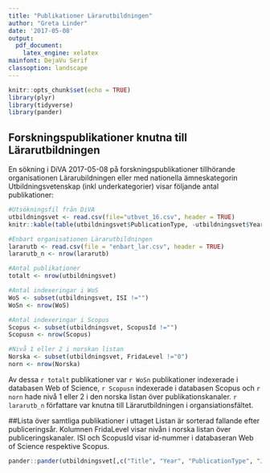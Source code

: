 ```yaml
---
title: "Publikationer Lärarutbildningen"
author: "Greta Linder"
date: '2017-05-08'
output: 
  pdf_document:
    latex_engine: xelatex
mainfont: DejaVu Serif
classoption: landscape
---
```


```r
knitr::opts_chunk$set(echo = TRUE)
library(plyr)
library(tidyverse)
library(pander)
```

## Forskningspublikationer knutna till Lärarutbildningen

En sökning i DiVA 2017-05-08 på forskningspublikationer tillhörande organisationen Lärarubildningen eller med nationella ämneskategorin Utbildningsvetenskap (inkl underkategorier) visar följande antal publikationer:

```r

#Utsökningsfil från DiVA
utbildningsvet <- read.csv(file="utbvet_16.csv", header = TRUE)
knitr::kable(table(utbildningsvet$PublicationType, -utbildningsvet$Year))
```
```r
#Enbart organisationen Lärarutbildningen
lararutb <- read.csv(file = "enbart_lar.csv", header = TRUE)
lararutb_n <- nrow(lararutb)

#Antal publikationer
totalt <- nrow(utbildningsvet)
```

```r
#Antal indexeringar i WoS
WoS <- subset(utbildningsvet, ISI !="")
WoSn <- nrow(WoS)

#Antal indexeringar i Scopus
Scopus <- subset(utbildningsvet, ScopusId !="")
Scopusn <- nrow(Scopus)

#Nivå 1 eller 2 i norskan listan
Norska <- subset(utbildningsvet, FridaLevel !="0")
norn <- nrow(Norska)
```

Av dessa `r totalt` publikationer var `r WoSn` publikationer indexerade i databasen Web of Science, `r Scopusn` indexerade i databasen Scopus och `r norn` hade nivå 1 eller 2 i den norska listan över publikationskanaler. `r lararutb_n` författare var knutna till Lärarutbildningen i organsiationsfältet.

\pagebreak

##Lista över samtliga publikationer i uttaget
Listan är sorterad fallande efter publiceringsår. Kolumnen FridaLevel visar nivån i norska listan över publiceringskanaler. ISI och ScopusId visar id-nummer i databaseran Web of Science respektive Scopus.

```r
pander::pander(utbildningsvet[,c("Title", "Year", "PublicationType", "Journal", "Publisher", "FridaLevel", "ISI", "ScopusId")], split.cell = 30, split.table = Inf, justify = "left", missing = "")
```
